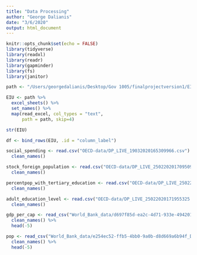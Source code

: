 ```yaml
---
title: "Data Processing"
author: "George Dalianis"
date: "3/6/2020"
output: html_document
---
```


```r
knitr::opts_chunk$set(echo = FALSE)
library(tidyverse)
library(readxl)
library(readr)
library(gapminder)
library(fs)
library(janitor)
```

```r
path <- "/Users/georgedalianis/Desktop/Gov 1005/finalprojectversion1/EIU-data/EIU_DataBySeries_20200228194092.xlsx"

EIU <- path %>%
  excel_sheets() %>%
  set_names() %>%
  map(read_excel, col_types = "text",
      path = path, skip=4)

str(EIU)

df <- bind_rows(EIU, .id = "column_label")
```


```r
social_spending <- read.csv("OECD-data/DP_LIVE_19032020165309966.csv") %>%
  clean_names()

stock_foreign_population <- read.csv("OECD-data/DP_LIVE_25022020170950983.csv") %>%
  clean_names()

percentpop_with_tertiary_education <- read.csv("OECD-data/DP_LIVE_25022020171724289.csv") %>%
  clean_names() 

adult_education_level <- read.csv("OECD-data/DP_LIVE_25022020171955325.csv") %>%
  clean_names()
```


```r
gdp_per_cap <- read_csv("World_Bank_data/d697f85d-ea2c-4d71-933e-494201e0e9ac_Data.csv") %>%
  clean_names() %>%
  head(-5)

pop <- read_csv("World_Bank_data/e254ec52-ffb5-4bb0-9a0b-d8d669a6b94f_Data.csv") %>%
  clean_names() %>%
  head(-5)
```

```r
```

